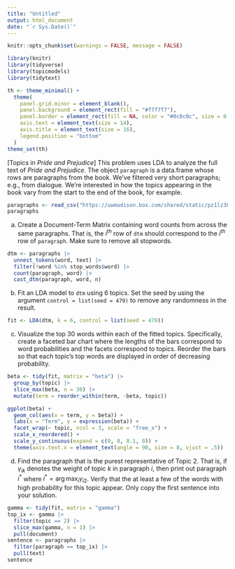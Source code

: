 ```yaml
---
title: "Untitled"
output: html_document
date: "`r Sys.Date()`"
---
```


```r
knitr::opts_chunk$set(warnings = FALSE, message = FALSE)
```

```r
library(knitr)
library(tidyverse)
library(topicmodels)
library(tidytext)

th <- theme_minimal() + 
  theme(
    panel.grid.minor = element_blank(),
    panel.background = element_rect(fill = "#f7f7f7"),
    panel.border = element_rect(fill = NA, color = "#0c0c0c", size = 0.6),
    axis.text = element_text(size = 14),
    axis.title = element_text(size = 16),
    legend.position = "bottom"
  )
theme_set(th)
```

[Topics in _Pride and Prejudice_] This problem uses LDA to analyze the full text
of _Pride and Prejudice_. The object `paragraph` is a data.frame whose rows are
paragraphs from the book. We've filtered very short paragraphs; e.g., from
dialogue. We're interested in how the topics appearing in the book vary from the
start to the end of the book, for example.

```r
paragraphs <- read_csv("https://uwmadison.box.com/shared/static/pz1lz301ufhbedzsj9iioee77r95xz4v.csv")
paragraphs
```
      
a. Create a Document-Term Matrix containing word counts from across the same
paragraphs. That is, the $i^{th}$ row of `dtm` should correspond to the $i^{th}$
row of `paragraph`. Make sure to remove all stopwords.

```r
dtm <- paragraphs |>
  unnest_tokens(word, text) |>
  filter(!word %in% stop_words$word) |>
  count(paragraph, word) |>
  cast_dtm(paragraph, word, n)
```

b. Fit an LDA model to `dtm` using 6 topics. Set the seed by using the argument
`control = list(seed = 479)` to remove any randomness in the result.

```r
fit <- LDA(dtm, k = 6, control = list(seed = 479))
```

c. Visualize the top 30 words within each of the fitted topics.
Specifically, create a faceted bar chart where the lengths of the bars
correspond to word probabilities and the facets correspond to topics.
Reorder the bars so that each topic's top words are displayed in order of
decreasing probability.

```r
beta <- tidy(fit, matrix = "beta") |>
  group_by(topic) |>
  slice_max(beta, n = 30) |>
  mutate(term = reorder_within(term, -beta, topic))
```

```r
ggplot(beta) +
  geom_col(aes(x = term, y = beta)) +
  labs(x = "Term", y = expression(beta)) +
  facet_wrap(~ topic, ncol = 3, scale = "free_x") +
  scale_x_reordered() +
  scale_y_continuous(expand = c(0, 0, 0.1, 0)) +
  theme(axis.text.x = element_text(angle = 90, size = 8, vjust = .5))
```

d. Find the paragraph that is the purest representative of Topic 2. That is,
if $\gamma_{ik}$ denotes the weight of topic $k$ in paragraph $i$, then
print out paragraph $i^{\ast}$ where $i^{\ast} = \arg \max_{i}\gamma_{i2}$.
Verify that the at least a few of the words with high probability for this
topic appear. Only copy the first sentence into your solution.

```r
gamma <- tidy(fit, matrix = "gamma")
top_ix <- gamma |>
  filter(topic == 2) |>
  slice_max(gamma, n = 1) |>
  pull(document)
sentence <- paragraphs |>
  filter(paragraph == top_ix) |>
  pull(text)
sentence
```